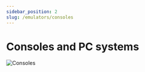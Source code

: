 ```yaml
---
sidebar_position: 2
slug: /emulators/consoles
---
```




# Consoles and PC systems

![Consoles](https://user-images.githubusercontent.com/98862735/177056397-e0f7ec2d-adbd-4862-9361-ac2df58ce8d8.png)

<DocCardList/>
